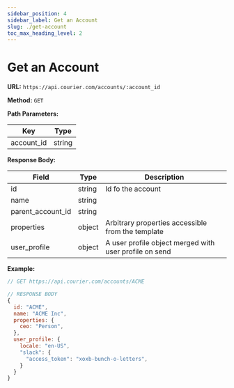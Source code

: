 ```yaml
---
sidebar_position: 4
sidebar_label: Get an Account
slug: ./get-account
toc_max_heading_level: 2
---
```


# Get an Account

**URL:** `https://api.courier.com/accounts/:account_id`

**Method:** `GET`

**Path Parameters:**

| Key        | Type   |
| ---------- | ------ |
| account_id | string |

**Response Body:**

| Field             | Type   | Description                                            |
| ----------------- | ------ | ------------------------------------------------------ |
| id                | string | Id fo the account                                      |
| name              | string |                                                        |
| parent_account_id | string |                                                        |
| properties        | object | Arbitrary properties accessible from the template      |
| user_profile      | object | A user profile object merged with user profile on send |

**Example:**

```js
// GET https://api.courier.com/accounts/ACME

// RESPONSE BODY
{
  id: "ACME",
  name: "ACME Inc",
  properties: {
    ceo: "Person",
  },
  user_profile: {
    locale: "en-US",
    "slack": {
      "access_token": "xoxb-bunch-o-letters",
    }
  }
}
```
